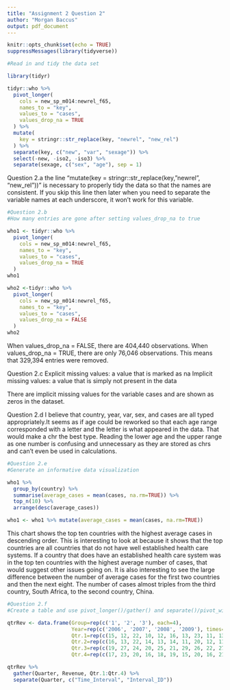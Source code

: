 ---
title: "Assignment 2 Question 2"
author: "Morgan Baccus"
output: pdf_document
---

```{r setup, include=FALSE}
knitr::opts_chunk$set(echo = TRUE)
suppressMessages(library(tidyverse))

```

```{r who}
#Read in and tidy the data set

library(tidyr)

tidyr::who %>%
  pivot_longer(
    cols = new_sp_m014:newrel_f65, 
    names_to = "key", 
    values_to = "cases", 
    values_drop_na = TRUE
  ) %>% 
  mutate(
    key = stringr::str_replace(key, "newrel", "new_rel")
  ) %>%
  separate(key, c("new", "var", "sexage")) %>% 
  select(-new, -iso2, -iso3) %>% 
  separate(sexage, c("sex", "age"), sep = 1)
```

Question 2.a
the line "mutate(key = stringr::str_replace(key, "newrel", "new_rel"))" is necessary to properly tidy the data so that the names are consistent. If you skip this line then later when you need to separate the variable names at each underscore, it won't work for this variable.


```{r}
#Question 2.b
#How many entries are gone after setting values_drop_na to true

who1 <- tidyr::who %>% 
  pivot_longer(
    cols = new_sp_m014:newrel_f65, 
    names_to = "key", 
    values_to = "cases",
    values_drop_na = TRUE
  )
who1

who2 <-tidyr::who %>% 
  pivot_longer(
    cols = new_sp_m014:newrel_f65, 
    names_to = "key", 
    values_to = "cases", 
    values_drop_na = FALSE
  )
who2
```
When values_drop_na = FALSE, there are 404,440 observations. When values_drop_na = TRUE, there are only 76,046 observations. This means that 329,394 entries were removed.


Question 2.c
Explicit missing values: a value that is marked as na 
Implicit missing values: a value that is simply not present in the data

There are implicit missing values for the variable cases and are shown as zeros in the dataset.

Question 2.d
I believe that country, year, var, sex, and cases are all typed  appropriately.It seems as if age could be reworked so that each age range corresponded with a letter and the letter is what appeared in the data. That would make a chr the best type. Reading the lower age and the upper range as one number is confusing and unnecessary as they are stored as chrs and can't even be used in calculations.

```{r}
#Question 2.e
#Generate an informative data visualization

who1 %>%
  group_by(country) %>%
  summarise(average_cases = mean(cases, na.rm=TRUE)) %>%
  top_n(10) %>%
  arrange(desc(average_cases))

who1 <- who1 %>% mutate(average_cases = mean(cases, na.rm=TRUE))

```
This chart shows the top ten countries with the highest average cases in descending order. This is interesting to look at because it shows that the top countries are all countries that do not have well established health care systems. If a country that does have an established health care system was in the top ten countries with the highest average number of cases, that would suggest other issues going on. It is also interesting to see the large difference between the number of average cases for the first two countries and then the next eight. The number of cases almost triples from the third country, South Africa, to the second country, China.


```{r}
#Question 2.f
#Create a table and use pivot_longer()/gather() and separate()/pivot_wider() to alter it

qtrRev <- data.frame(Group=rep(c('1', '2', '3'), each=4),
                     Year=rep(c('2006', '2007', '2008', '2009'), times=3),
                     Qtr.1=rep(c(15, 12, 22, 10, 12, 16, 13, 23, 11, 13, 17, 14)),
                     Qtr.2=rep(c(16, 13, 22, 14, 13, 14, 11, 20, 12, 11, 12, 9)),
                     Qtr.3=rep(c(19, 27, 24, 20, 25, 21, 29, 26, 22, 27, 23, 31)),
                     Qtr.4=rep(c(17, 23, 20, 16, 18, 19, 15, 20, 16, 21, 19, 24)))

qtrRev %>%
  gather(Quarter, Revenue, Qtr.1:Qtr.4) %>%
  separate(Quarter, c("Time_Interval", "Interval_ID"))
```

